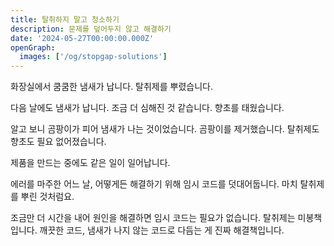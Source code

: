 ```yaml
---
title: 탈취하지 말고 청소하기
description: 문제를 덮어두지 않고 해결하기
date: '2024-05-27T00:00:00.000Z'
openGraph:
  images: ['/og/stopgap-solutions']
---
```


화장실에서 쿰쿰한 냄새가 납니다. 탈취제를 뿌렸습니다.

다음 날에도 냄새가 납니다. 조금 더 심해진 것 같습니다. 향초를 태웠습니다.

알고 보니 곰팡이가 피어 냄새가 나는 것이었습니다. 곰팡이를 제거했습니다. 탈취제도 향초도 필요 없어졌습니다.

제품을 만드는 중에도 같은 일이 일어납니다.

에러를 마주한 어느 날, 어떻게든 해결하기 위해 임시 코드를 덧대어둡니다. 마치 탈취제를 뿌린 것처럼요.

조금만 더 시간을 내어 원인을 해결하면 임시 코드는 필요가 없습니다. 탈취제는 미봉책입니다. 깨끗한 코드, 냄새가 나지 않는 코드로 다듬는 게 진짜 해결책입니다.
